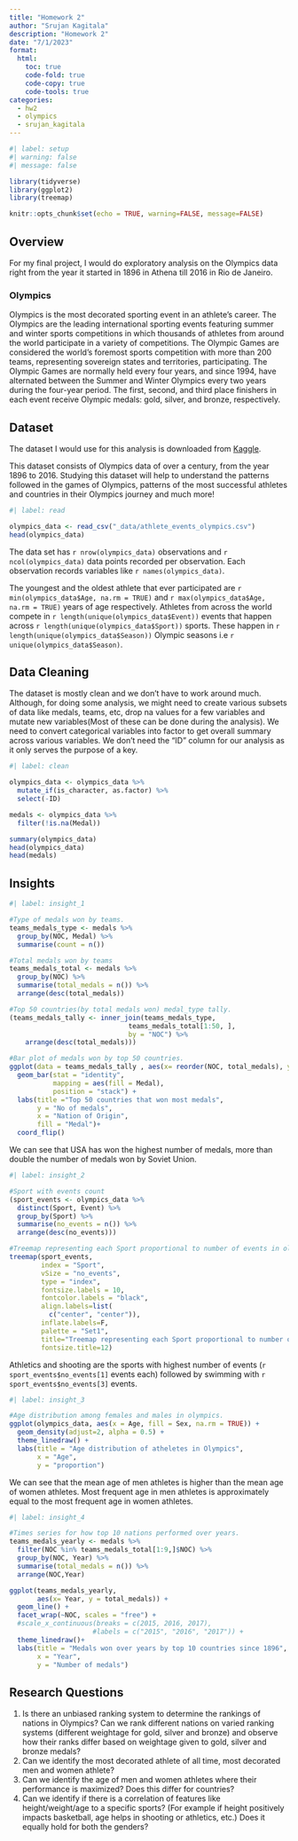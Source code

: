 ```yaml
---
title: "Homework 2"
author: "Srujan Kagitala"
description: "Homework 2"
date: "7/1/2023"
format:
  html:
    toc: true
    code-fold: true
    code-copy: true
    code-tools: true
categories:
  - hw2
  - olympics
  - srujan_kagitala
---
```


```r
#| label: setup
#| warning: false
#| message: false

library(tidyverse)
library(ggplot2)
library(treemap)

knitr::opts_chunk$set(echo = TRUE, warning=FALSE, message=FALSE)
```

## Overview

For my final project, I would do exploratory analysis on the Olympics data right from the year it started in 1896 in Athena till 2016 in Rio de Janeiro.

### Olympics

Olympics is the most decorated sporting event in an athlete's career. The Olympics are the leading international sporting events featuring summer and winter sports competitions in which thousands of athletes from around the world participate in a variety of competitions. The Olympic Games are considered the world's foremost sports competition with more than 200 teams, representing sovereign states and territories, participating. The Olympic Games are normally held every four years, and since 1994, have alternated between the Summer and Winter Olympics every two years during the four-year period. The first, second, and third place finishers in each event receive Olympic medals: gold, silver, and bronze, respectively.

## Dataset

The dataset I would use for this analysis is downloaded from
[Kaggle](https://www.kaggle.com/datasets/samruddhim/olympics-althlete-events-analysis). 

This dataset consists of Olympics data of over a century, from the year 1896 to 2016. Studying this dataset will help to understand the patterns followed in the games of Olympics, patterns of the most successful athletes and countries in their Olympics journey and much more!

```r
#| label: read

olympics_data <- read_csv("_data/athlete_events_olympics.csv")
head(olympics_data)
```

The data set has `r nrow(olympics_data)` observations and `r ncol(olympics_data)` data points recorded per observation. Each observation records variables like `r names(olympics_data)`.

The youngest and the oldest athlete that ever participated are `r min(olympics_data$Age, na.rm = TRUE)` and `r max(olympics_data$Age, na.rm = TRUE)` years of age respectively. Athletes from across the world compete in `r length(unique(olympics_data$Event))` events that happen across `r length(unique(olympics_data$Sport))` sports. These happen in `r length(unique(olympics_data$Season))` Olympic seasons i.e `r unique(olympics_data$Season)`.

## Data Cleaning

The dataset is mostly clean and we don't have to work around much. Although, for doing some analysis, we might need to create various subsets of data like medals, teams, etc, drop na values for a few variables and mutate new variables(Most of these can be done during the analysis). We need to convert categorical variables into factor to get overall summary across various variables. We don't need the "ID" column for our analysis as it only serves the purpose of a key.

```r
#| label: clean

olympics_data <- olympics_data %>%
  mutate_if(is_character, as.factor) %>%
  select(-ID)

medals <- olympics_data %>%
  filter(!is.na(Medal))

summary(olympics_data)
head(olympics_data)
head(medals)
```

## Insights

```r
#| label: insight_1

#Type of medals won by teams.
teams_medals_type <- medals %>%
  group_by(NOC, Medal) %>%
  summarise(count = n())

#Total medals won by teams
teams_medals_total <- medals %>%
  group_by(NOC) %>%
  summarise(total_medals = n()) %>%
  arrange(desc(total_medals))

#Top 50 countries(by total medals won) medal_type tally.
(teams_medals_tally <- inner_join(teams_medals_type,
                              teams_medals_total[1:50, ],
                              by = "NOC") %>%
    arrange(desc(total_medals)))

#Bar plot of medals won by top 50 countries.
ggplot(data = teams_medals_tally , aes(x= reorder(NOC, total_medals), y = count)) +
  geom_bar(stat = "identity",
           mapping = aes(fill = Medal),
           position = "stack") +
  labs(title ="Top 50 countries that won most medals",
       y = "No of medals",
       x = "Nation of Origin",
       fill = "Medal")+
  coord_flip()
```
We can see that USA has won the highest number of medals, more than double the number of medals won by Soviet Union.

```r
#| label: insight_2

#Sport with events count
(sport_events <- olympics_data %>%
  distinct(Sport, Event) %>%
  group_by(Sport) %>%
  summarise(no_events = n()) %>%
  arrange(desc(no_events)))

#Treemap representing each Sport proportional to number of events in olympics
treemap(sport_events,
        index = "Sport",
        vSize = "no_events",
        type = "index",
        fontsize.labels = 10,
        fontcolor.labels = "black",
        align.labels=list(
          c("center", "center")),
        inflate.labels=F,
        palette = "Set1",
        title="Treemap representing each Sport proportional to number of events in olympics",
        fontsize.title=12)
```

Athletics and shooting are the sports with highest number of events (`r sport_events$no_events[1]` events each) followed by swimming with `r sport_events$no_events[3]` events.

```r
#| label: insight_3

#Age distribution among females and males in olympics.
ggplot(olympics_data, aes(x = Age, fill = Sex, na.rm = TRUE)) +
  geom_density(adjust=2, alpha = 0.5) +
  theme_linedraw() +
  labs(title = "Age distribution of atheletes in Olympics",
       x = "Age",
       y = "proportion")
```

We can see that the mean age of men athletes is higher than the mean age of women athletes.
Most frequent age in men athletes is approximately equal to the most frequent age in women athletes.

```r
#| label: insight_4

#Times series for how top 10 nations performed over years.
teams_medals_yearly <- medals %>%
  filter(NOC %in% teams_medals_total[1:9,]$NOC) %>%
  group_by(NOC, Year) %>%
  summarise(total_medals = n()) %>%
  arrange(NOC,Year)

ggplot(teams_medals_yearly,
       aes(x= Year, y = total_medals)) + 
  geom_line() +
  facet_wrap(~NOC, scales = "free") +
  #scale_x_continuous(breaks = c(2015, 2016, 2017),
                     #labels = c("2015", "2016", "2017")) +
  theme_linedraw()+
  labs(title = "Medals won over years by top 10 countries since 1896",
       x = "Year",
       y = "Number of medals")
```

## Research Questions

1. Is there an unbiased ranking system to determine the rankings of nations in Olympics? Can we rank different nations on varied ranking systems (different weightage for gold, silver and bronze) and observe how their ranks differ based on weightage given to gold, silver and bronze medals?
2. Can we identify the most decorated athlete of all time, most decorated men and women athlete?
3. Can we identify the age of men and women athletes where their performance is maximized? Does this differ for countries?
4. Can we identify if there is a correlation of features like height/weight/age to a specific sports? (For example if height positively impacts basketball, age helps in shooting or athletics, etc.) Does it equally hold for both the genders?